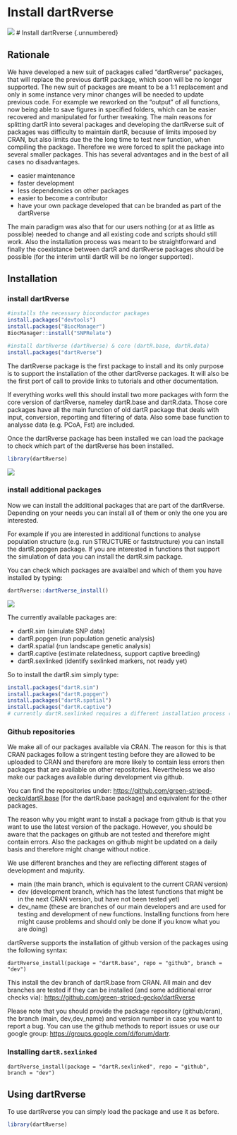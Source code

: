 # Install dartRverse {.unnumbered}

![](images/dartR7.png) \# Install dartRverse {.unnumbered}

## Rationale

We have developed a new suit of packages called "dartRverse" packages, that will replace the previous dartR package, which soon will be no longer supported. The new suit of packages are meant to be a 1:1 replacement and only in some instance very minor changes will be needed to update previous code. For example we reworked on the "output" of all functions, now being able to save figures in specified folders, which can be easier recovered and manipulated for further tweaking. The main reasons for splitting dartR into several packages and developing the dartRverse suit of packages was difficulty to maintain dartR, because of limits imposed by CRAN, but also limits due the the long time to test new function, when compiling the package. Therefore we were forced to split the package into several smaller packages. This has several advantages and in the best of all cases no disadvantages.

-   easier maintenance
-   faster development
-   less dependencies on other packages
-   easier to become a contributor
-   have your own package developed that can be branded as part of the dartRverse

The main paradigm was also that for our users nothing (or at as little as possible) needed to change and all existing code and scripts should still work. Also the installation process was meant to be straightforward and finally the coexistance between dartR and dartRverse packages should be possible (for the interim until dartR will be no longer supported).

## Installation

### install dartRverse

```r

#installs the necessary bioconductor packages
install.packages("devtools")
install.packages("BiocManager")
BiocManager::install("SNPRelate")

#install dartRverse (dartRverse) & core (dartR.base, dartR.data)
install.packages("dartRverse")

```

The dartRverse package is the first package to install and its only purpose is to support the installation of the other dartRverse packages. It will also be the first port of call to provide links to tutorials and other documentation.

If everything works well this should install two more packages with form the core version of dartRverse, nameley dartR.base and dartR.data. Those core packages have all the main function of old dartR package that deals with input, conversion, reporting and filtering of data. Also some base function to analysse data (e.g. PCoA, Fst) are included.

Once the dartRverse package has been installed we can load the package to check which part of the dartRverse has been installed.

```r
library(dartRverse)
```

![](images/dartRverse.png){fig-align="left"}

### install additional packages

Now we can install the additional packages that are part of the dartRverse. Depending on your needs you can install all of them or only the one you are interested.

For example if you are interested in additional functions to analyse population structure (e.g. run STRUCTURE or faststructure) you can install the dartR.popgen package. If you are interested in functions that support the simulation of data you can install the dartR.sim package.

You can check which packages are avaialbel and which of them you have installed by typing:

```r
dartRverse::dartRverse_install()

```

![](images/dartRverse_install.png){fig-align="left"}

The currently available packages are:

-   dartR.sim (simulate SNP data)
-   dartR.popgen (run population genetic analysis)
-   dartR.spatial (run landscape genetic analysis)
-   dartR.captive (estimate relatedness, support captive breeding)
-   dartR.sexlinked (identify sexlinked markers, not ready yet)

So to install the dartR.sim simply type:

```r

install.packages("dartR.sim")
install.packages("dartR.popgen")
install.packages("dartR.spatial")
install.packages("dartR.captive")
# currently dartR.sexlinked requires a different installation process (see below)
```

### Github repositories

We make all of our packages available via CRAN. The reason for this is that CRAN packages follow a stringent testing before they are allowed to be uploaded to CRAN and therefore are more likely to contain less errors then packages that are available on other repositories. Nevertheless we also make our packages available during development via github.

You can find the repositories under: <https://github.com/green-striped-gecko/dartR.base> \[for the dartR.base package\] and equivalent for the other packages.

The reason why you might want to install a package from github is that you want to use the latest version of the package. However, you should be aware that the packages on github are not tested and therefore might contain errors. Also the packages on github might be updated on a daily basis and therefore might change without notice.

We use different branches and they are reflecting different stages of development and majurity.

-   main (the main branch, which is equivalent to the current CRAN version)
-   dev (development branch, which has the latest functions that might be in the next CRAN version, but have not been tested yet)
-   dev_name (these are branches of our main developers and are used for testing and development of new functions. Installing functions from here might cause problems and should only be done if you know what you are doing)

dartRverse supports the installation of github version of the packages using the following syntax:

`dartRverse_install(package = "dartR.base", repo = "github", branch = "dev")`

This install the dev branch of dartR.base from CRAN. All main and dev branches are tested if they can be installed (and some additional error checks via): <https://github.com/green-striped-gecko/dartRverse>

Please note that you should provide the package repository (github/cran), the branch (main, dev,dev_name) and version number in case you want to report a bug. You can use the github methods to report issues or use our google group: <https://groups.google.com/d/forum/dartr>.

### Installing `dartR.sexlinked`

`dartRverse_install(package = "dartR.sexlinked", repo = "github", branch = "dev")`

## Using dartRverse

To use dartRverse you can simply load the package and use it as before.

```r
library(dartRverse)
```
